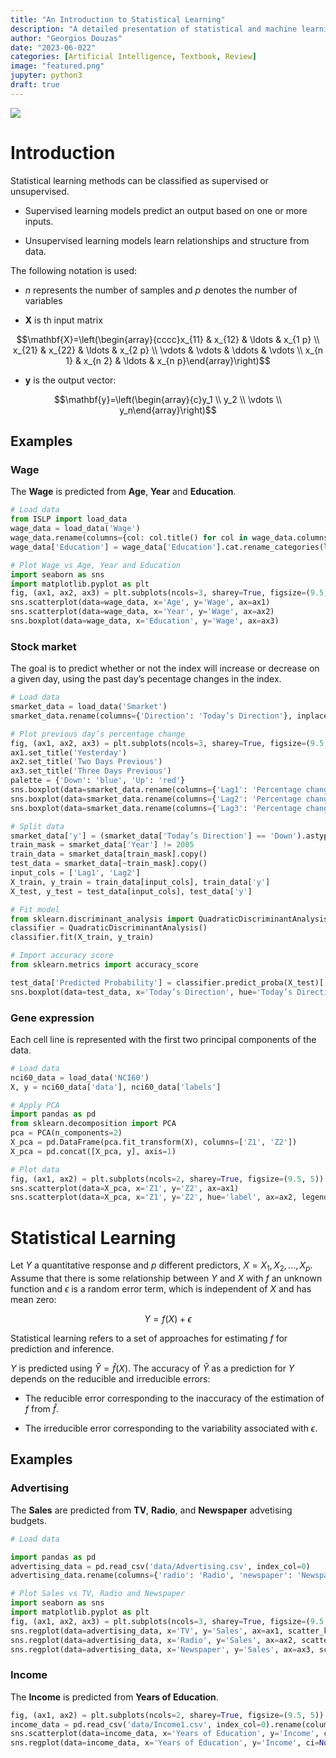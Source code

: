 ```yaml
---
title: "An Introduction to Statistical Learning"
description: "A detailed presentation of statistical and machine learning approaches."
author: "Georgios Douzas"
date: "2023-06-022"
categories: [Artificial Intelligence, Textbook, Review]
image: "featured.png"
jupyter: python3
draft: true
---
```


![](featured.png)

# Introduction

Statistical learning methods can be classified as supervised or unsupervised.

- Supervised learning models predict an output based on one or more inputs.

- Unsupervised learning models learn relationships and structure from data.

The following notation is used:

- $n$ represents the number of samples and $p$ denotes the number of variables

- $\mathbf{X}$ is th input matrix

$$\mathbf{X}=\left(\begin{array}{cccc}x_{11} & x_{12} & \ldots & x_{1 p} \\ x_{21} & x_{22} & \ldots & x_{2 p} \\ \vdots & \vdots & \ddots & \vdots \\ x_{n 1} & x_{n 2} & \ldots & x_{n p}\end{array}\right)$$

- $\mathbf{y}$ is the output vector:

$$\mathbf{y}=\left(\begin{array}{c}y_1 \\ y_2 \\ \vdots \\ y_n\end{array}\right)$$

## Examples

### Wage

The **Wage** is predicted from **Age**, **Year** and **Education**.

```python
# Load data
from ISLP import load_data
wage_data = load_data('Wage')
wage_data.rename(columns={col: col.title() for col in wage_data.columns}, inplace=True)
wage_data['Education'] = wage_data['Education'].cat.rename_categories(lambda c: c[0])

# Plot Wage vs Age, Year and Education
import seaborn as sns
import matplotlib.pyplot as plt
fig, (ax1, ax2, ax3) = plt.subplots(ncols=3, sharey=True, figsize=(9.5, 5))
sns.scatterplot(data=wage_data, x='Age', y='Wage', ax=ax1)
sns.scatterplot(data=wage_data, x='Year', y='Wage', ax=ax2)
sns.boxplot(data=wage_data, x='Education', y='Wage', ax=ax3)
```

### Stock market

The goal is to predict whether or not the index will increase or decrease on a given day, using the  past day's pecentage changes
in the index.

```python
# Load data
smarket_data = load_data('Smarket')
smarket_data.rename(columns={'Direction': 'Today’s Direction'}, inplace=True)

# Plot previous day’s percentage change
fig, (ax1, ax2, ax3) = plt.subplots(ncols=3, sharey=True, figsize=(9.5, 5))
ax1.set_title('Yesterday')
ax2.set_title('Two Days Previous')
ax3.set_title('Three Days Previous')
palette = {'Down': 'blue', 'Up': 'red'}
sns.boxplot(data=smarket_data.rename(columns={'Lag1': 'Percentage change in S&P'}), x='Today’s Direction', hue='Today’s Direction', y='Percentage change in S&P', ax=ax1, order=['Down', 'Up'], palette=palette)
sns.boxplot(data=smarket_data.rename(columns={'Lag2': 'Percentage change in S&P'}), x='Today’s Direction', hue='Today’s Direction', y='Percentage change in S&P', ax=ax2, order=['Down', 'Up'], palette=palette)
sns.boxplot(data=smarket_data.rename(columns={'Lag3': 'Percentage change in S&P'}), x='Today’s Direction', hue='Today’s Direction', y='Percentage change in S&P', ax=ax3, order=['Down', 'Up'], palette=palette)
```

```python
# Split data
smarket_data['y'] = (smarket_data['Today’s Direction'] == 'Down').astype(int)
train_mask = smarket_data['Year'] != 2005
train_data = smarket_data[train_mask].copy()
test_data = smarket_data[~train_mask].copy()
input_cols = ['Lag1', 'Lag2']
X_train, y_train = train_data[input_cols], train_data['y']
X_test, y_test = test_data[input_cols], test_data['y']

# Fit model
from sklearn.discriminant_analysis import QuadraticDiscriminantAnalysis
classifier = QuadraticDiscriminantAnalysis()
classifier.fit(X_train, y_train)

# Import accuracy score
from sklearn.metrics import accuracy_score
```

```python
test_data['Predicted Probability'] = classifier.predict_proba(X_test)[:, 1]
sns.boxplot(data=test_data, x='Today’s Direction', hue='Today’s Direction', y='Predicted Probability', order=['Down', 'Up'], palette=palette)
```

### Gene expression

Each cell line is represented with the first two principal components of the data.

```python
# Load data
nci60_data = load_data('NCI60')
X, y = nci60_data['data'], nci60_data['labels']

# Apply PCA
import pandas as pd
from sklearn.decomposition import PCA
pca = PCA(n_components=2)
X_pca = pd.DataFrame(pca.fit_transform(X), columns=['Z1', 'Z2'])
X_pca = pd.concat([X_pca, y], axis=1)

# Plot data
fig, (ax1, ax2) = plt.subplots(ncols=2, sharey=True, figsize=(9.5, 5))
sns.scatterplot(data=X_pca, x='Z1', y='Z2', ax=ax1)
sns.scatterplot(data=X_pca, x='Z1', y='Z2', hue='label', ax=ax2, legend=None)
```

# Statistical Learning

Let $Y$ a quantitative response and $p$ different predictors, $X = X_{1}, X_{2}, . . . , X_{p}$. Assume that there is some
relationship between $Y$ and $X$ with $f$ an unknown function and $\epsilon$ is a random error term, which is independent of $X$
and has mean zero:

$$Y=f(X)+\epsilon$$

Statistical learning refers to a set of approaches for estimating $f$ for prediction and inference.

$Y$ is predicted  using $\hat{Y} = \hat{f}(X)$. The accuracy of $\hat{Y}$ as a prediction for $Y$ depends on the reducible and
irreducible errors:

- The reducible error corresponding to the inaccuracy of the estimation of $f$ from $\hat{f}$.

- The irreducible error corresponding to the variability associated with $\epsilon$.

## Examples

### Advertising

The **Sales** are predicted from **TV**, **Radio**, and **Newspaper** advetising budgets.

```python
# Load data

import pandas as pd
advertising_data = pd.read_csv('data/Advertising.csv', index_col=0)
advertising_data.rename(columns={'radio': 'Radio', 'newspaper': 'Newspaper', 'sales': 'Sales'}, inplace=True)

# Plot Sales vs TV, Radio and Newspaper
import seaborn as sns
import matplotlib.pyplot as plt
fig, (ax1, ax2, ax3) = plt.subplots(ncols=3, sharey=True, figsize=(9.5, 5))
sns.regplot(data=advertising_data, x='TV', y='Sales', ax=ax1, scatter_kws={'color': 'red'})
sns.regplot(data=advertising_data, x='Radio', y='Sales', ax=ax2, scatter_kws={'color': 'red'})
sns.regplot(data=advertising_data, x='Newspaper', y='Sales', ax=ax3, scatter_kws={'color': 'red'})
```

### Income

The **Income** is predicted from **Years of Education**.

```python
fig, (ax1, ax2) = plt.subplots(ncols=2, sharey=True, figsize=(9.5, 5))
income_data = pd.read_csv('data/Income1.csv', index_col=0).rename(columns={'Education': 'Years of Education'})
sns.scatterplot(data=income_data, x='Years of Education', y='Income', color='red', ax=ax1)
sns.regplot(data=income_data, x='Years of Education', y='Income', ci=None, order=3, scatter_kws={'color': 'red'}, ax=ax2)
```
